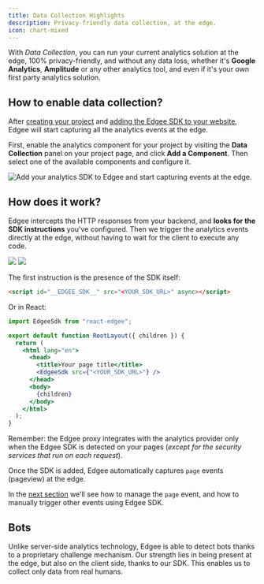 ```yaml
---
title: Data Collection Highlights
description: Privacy-friendly data collection, at the edge.
icon: chart-mixed
---
```



<EdgeeSdk />

With *Data Collection*, you can run your current analytics solution at the edge, 100% privacy-friendly, and without any data loss,
whether it's **Google Analytics**, **Amplitude** or any other analytics tool, and even if it's your own first party analytics solution.

## How to enable data collection?

After [creating your project](/getting-started/project-settings) and [adding the Edgee SDK to your website](/getting-started/sdk), Edgee will start capturing all the analytics events at the edge.

First, enable the analytics component for your project by visiting the **Data Collection** panel on your project page, and click **Add a Component**. 
Then select one of the available components and configure it.

<Frame caption="Go to your project > Data Collection, then add your first component.">
  <img
    src="/images/data-collection-catalog.png"
    alt="Add your analytics SDK to Edgee and start capturing events at the edge."
    align={"center"}
  />
</Frame>

## How does it work?

Edgee intercepts the HTTP responses from your backend, and **looks for the SDK instructions** you've configured. 
Then we trigger the analytics events directly at the edge, without having to wait for the client to execute any code.

<img className="block dark:hidden" src="/images/instructions-light.png"/>
<img className="hidden dark:block" src="/images/instructions-dark.png"/>


The first instruction is the presence of the SDK itself:

```html
<script id="__EDGEE_SDK__" src="<YOUR_SDK_URL>" async></script>
```

Or in React:

```jsx {1,8}
import EdgeeSdk from "react-edgee";

export default function RootLayout({ children }) {
  return (
    <html lang="en">
      <head>
        <title>Your page title</title>
        <EdgeeSdk src={"<YOUR_SDK_URL>"} />
      </head>
      <body>
        {children}
      </body>
    </html>
  );
}
```

Remember: the Edgee proxy integrates with the analytics provider only when the Edgee SDK is detected on your pages (_except for the security services that run on each request_).

Once the SDK is added, Edgee automatically captures `page` events (pageview) at the edge.

In the [next section](/services/data-collection/page-event) we'll see how to manage the `page` event, and how to manually trigger other events using Edgee SDK.


## Bots

Unlike server-side analytics technology, Edgee is able to detect bots thanks to a proprietary challenge mechanism. 
Our strength lies in being present at the edge, but also on the client side, thanks to our SDK.
This enables us to collect only data from real humans.
